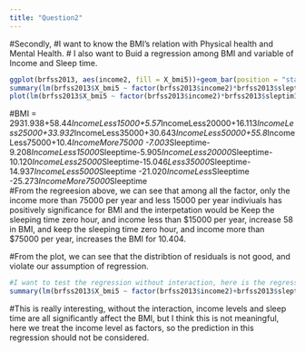 ```yaml
---
title: "Question2"
---
```

#Secondly, 
#I want to know the BMI’s relation with  Physical health and Mental Health. 
# I also want to Buid a regression among BMI and variable of Income and Sleep time.


```r
ggplot(brfss2013, aes(income2, fill = X_bmi5))+geom_bar(position = "stack")
summary(lm(brfss2013$X_bmi5 ~ factor(brfss2013$income2)*brfss2013$sleptim1))
plot(lm(brfss2013$X_bmi5 ~ factor(brfss2013$income2)*brfss2013$sleptim1))
```


#BMI = 2931.938+58.44*IncomeLess15000+5.57*IncomeLess20000+16.113*IncomeLess25000+33.932*IncomeLess35000+30.643*IncomeLess50000+55.8*IncomeLess75000+10.4*IncomeMore75000 -7.003*Sleeptime-9.208*IncomeLess15000*Sleeptime-5.905*IncomeLess20000*Sleeptime-10.120*IncomeLess25000*Sleeptime-15.046*Less35000*Sleeptime-14.937*IncomeLess5000*Sleeptime -21.020*IncomeLess*Sleeptime -25.273*IncomeMore75000*Sleeptime                           
#From the regreesion above, we can see that among all the factor, only the income more than 75000 per year and less 15000 per year indiviuals has positively significance for BMI and the interpetation would be Keep the sleeping time zero hour, and income less than $15000 per year, increase 58 in BMI, and keep the sleeping time zero hour, and income more than $75000 per year, increases the BMI for 10.404.

#From the plot, we can see that the distribtion of residuals is not good, and violate our assumption of regression.
```r
#I want to test the regression without interaction, here is the regression
summary(lm(brfss2013$X_bmi5 ~ factor(brfss2013$income2)+brfss2013$sleptim1))
```
#This is really interesting, without the interaction, income levels and sleep time are all significantly affect the BMI, but I think this is not meaningful, here we treat the income level as factors, so the prediction in this regression should not be considered.  
